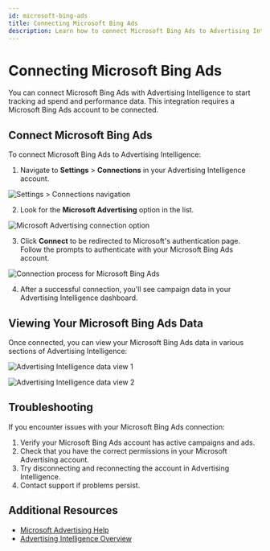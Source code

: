 ```yaml
---
id: microsoft-bing-ads
title: Connecting Microsoft Bing Ads
description: Learn how to connect Microsoft Bing Ads to Advertising Intelligence
---
```


# Connecting Microsoft Bing Ads

You can connect Microsoft Bing Ads with Advertising Intelligence to start tracking ad spend and performance data. This integration requires a Microsoft Bing Ads account to be connected.

## Connect Microsoft Bing Ads

To connect Microsoft Bing Ads to Advertising Intelligence:

1. Navigate to **Settings** > **Connections** in your Advertising Intelligence account.

![Settings > Connections navigation](./img/settings-connections.jpg)

2. Look for the **Microsoft Advertising** option in the list.

![Microsoft Advertising connection option](./img/connection-option.jpg)

3. Click **Connect** to be redirected to Microsoft's authentication page. Follow the prompts to authenticate with your Microsoft Bing Ads account.

![Connection process for Microsoft Bing Ads](./img/connection-process.jpg)

4. After a successful connection, you'll see campaign data in your Advertising Intelligence dashboard.

## Viewing Your Microsoft Bing Ads Data

Once connected, you can view your Microsoft Bing Ads data in various sections of Advertising Intelligence:

![Advertising Intelligence data view 1](./img/data-view-1.jpg)

![Advertising Intelligence data view 2](./img/data-view-2.jpg)

## Troubleshooting

If you encounter issues with your Microsoft Bing Ads connection:

1. Verify your Microsoft Bing Ads account has active campaigns and ads.
2. Check that you have the correct permissions in your Microsoft Advertising account.
3. Try disconnecting and reconnecting the account in Advertising Intelligence.
4. Contact support if problems persist.

## Additional Resources

- [Microsoft Advertising Help](https://help.ads.microsoft.com/)
- [Advertising Intelligence Overview](/advertising-intelligence/overview)